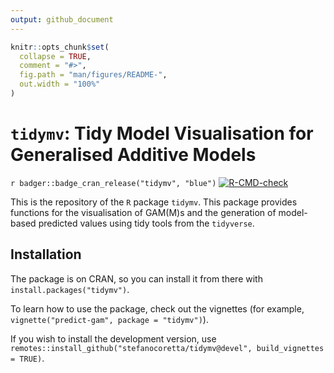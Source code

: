 ```yaml
---
output: github_document
---
```


<!-- README.md is generated from README.Rmd. Please edit that file -->

```r
knitr::opts_chunk$set(
  collapse = TRUE,
  comment = "#>",
  fig.path = "man/figures/README-",
  out.width = "100%"
)
```

# `tidymv`: Tidy Model Visualisation for Generalised Additive Models

<!-- badges: start -->
`r badger::badge_cran_release("tidymv", "blue")`
[![R-CMD-check](https://github.com/stefanocoretta/tidymv/workflows/R-CMD-check/badge.svg)](https://github.com/stefanocoretta/tidymv/actions)
<!-- badges: end -->

This is the repository of the `R` package `tidymv`. This package provides functions for the visualisation of GAM(M)s and the generation of model-based predicted values using tidy tools from the `tidyverse`.

## Installation

The package is on CRAN, so you can install it from there with `install.packages("tidymv")`.

To learn how to use the package, check out the vignettes (for example, `vignette("predict-gam", package = "tidymv")`).

If you wish to install the development version, use `remotes::install_github("stefanocoretta/tidymv@devel", build_vignettes = TRUE)`.
